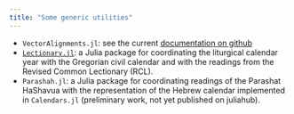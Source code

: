 ```yaml
---
title: "Some generic utilities"
---
```




-  `VectorAlignments.jl`: see the current [documentation on github](https://neelsmith.github.io/VectorAlignments.jl/stable/)
- [`Lectionary.jl`](http://neelsmith.quarto.pub/lectionary): a Julia package for coordinating the liturgical calendar year with the Gregorian civil calendar and with the readings from the Revised Common Lectionary (RCL).
- `Parashah.jl`: a Julia package for coordinating readings of the Parashat HaShavua with the representation of the Hebrew calendar implemented in `Calendars.jl` (preliminary work, not yet published on juliahub).